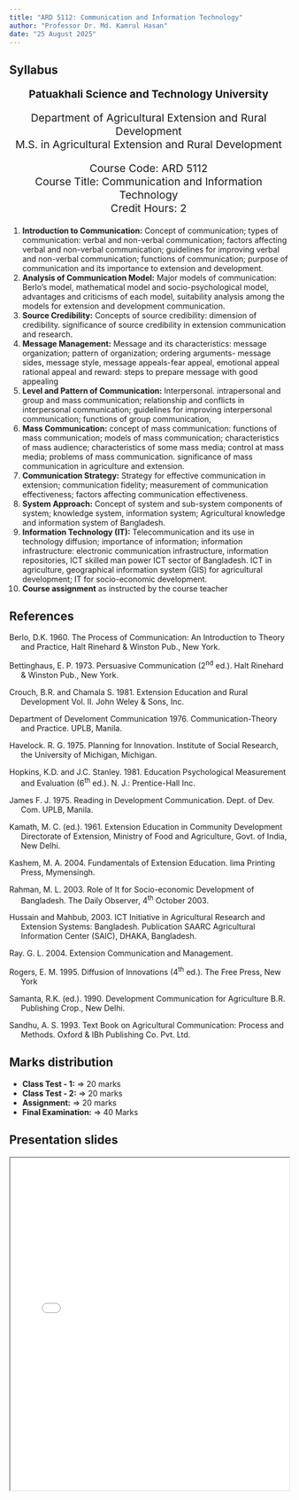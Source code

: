```yaml
---
title: "ARD 5112: Communication and Information Technology"
author: "Professor Dr. Md. Kamrul Hasan"
date: "25 August 2025"
---
```


## Syllabus

::: {style="text-align: center; font-size: 1.2rem;"}

**Patuakhali Science and Technology University** 

Department of Agricultural Extension and Rural Development  
M.S. in Agricultural Extension and Rural Development  

Course Code: ARD 5112  
Course Title: Communication and Information Technology  
Credit Hours: 2  

:::


1.  **Introduction to Communication:** Concept of communication; types of communication: verbal and non-verbal communication; factors affecting verbal and non-verbal communication; guidelines for improving verbal and non-verbal communication; functions of communication; purpose of communication and its importance to extension and development.
2.  **Analysis of Communication Model:** Major models of communication: Berlo’s model, mathematical model and socio-psychological model, advantages and criticisms of each model, suitability analysis among the models for extension and development communication.
3.  **Source Credibility:** Concepts of source credibility: dimension of credibility. significance of source credibility in extension communication and research.
4.  **Message Management:** Message and its characteristics: message organization; pattern of organization; ordering arguments- message sides, message style, message appeals-fear appeal, emotional appeal rational appeal and reward: steps to prepare message with good appealing
5.  **Level and Pattern of Communication:** Interpersonal. intrapersonal and group and mass communication; relationship and conflicts in interpersonal communication; guidelines for improving interpersonal communication; functions of group communication,
6.  **Mass Communication:** concept of mass communication: functions of mass communication; models of mass communication; characteristics of mass audience; characteristics of some mass media; control at mass media; problems of mass communication. significance of mass communication in agriculture and extension.
7.  **Communication Strategy:** Strategy for effective communication in extension; communication fidelity; measurement of communication effectiveness; factors affecting communication effectiveness.
8.  **System Approach:** Concept of system and sub-system components of system; knowledge system, information system; Agricultural knowledge and information system of Bangladesh.
9.  **Information Technology (IT):** Telecommunication and its use in technology diffusion; importance of information; information infrastructure: electronic communication infrastructure, information repositories, ICT skilled man power ICT sector of Bangladesh. ICT in agriculture, geographical information system (GIS) for agricultural development; IT for socio-economic development.
10. **Course assignment** as instructed by the course teacher

## References

::: hanging-indent
Berlo, D.K.
1960.
The Process of Communication: An Introduction to Theory and Practice, Halt Rinehard & Winston Pub., New York.
:::
::: hanging-indent
Bettinghaus, E. P. 1973.
Persuasive Communication (2^nd^ ed.).
Halt Rinehard & Winston Pub., New York.
:::
::: hanging-indent
Crouch, B.R.
and Chamala S.
1981.
Extension Education and Rural Development Vol.
II. John Weley & Sons, Inc.
:::
::: hanging-indent
Department of Develoment Communication 1976.
Communication-Theory and Practice.
UPLB, Manila.
:::
::: hanging-indent
Havelock.
R. G.
1975.
Planning for Innovation.
Institute of Social Research, the University of Michigan, Michigan.
:::
::: hanging-indent
Hopkins, K.D.
and J.C.
Stanley.
1981.
Education Psychological Measurement and Evaluation (6^th^ ed.).
N.
J.: Prentice-Hall Inc.
:::
::: hanging-indent
James F. J.
1975.
Reading in Development Communication.
Dept. of Dev.
Com.
UPLB, Manila.
:::
::: hanging-indent
Kamath, M. C.
(ed.).
1961.
Extension Education in Community Development Directorate of Extension, Ministry of Food and Agriculture, Govt.
of India, New Delhi.
:::
::: hanging-indent
Kashem, M. A.
2004.
Fundamentals of Extension Education.
lima Printing Press, Mymensingh.
:::
::: hanging-indent
Rahman, M. L.
2003.
Role of It for Socio-economic Development of Bangladesh.
The Daily Observer, 4^th^ October 2003.
:::
::: hanging-indent
Hussain and Mahbub, 2003.
ICT Initiative in Agricultural Research and Extension Systems: Bangladesh.
Publication SAARC Agricultural Information Center (SAIC), DHAKA, Bangladesh.
:::
::: hanging-indent
Ray.
G. L.
2004.
Extension Communication and Management.
:::
::: hanging-indent
Rogers, E. M.
1995.
Diffusion of Innovations (4^th^ ed.).
The Free Press, New York
:::
::: hanging-indent
Samanta, R.K.
(ed.).
1990.
Development Communication for Agriculture B.R. Publishing Crop., New Delhi.
:::
::: hanging-indent
Sandhu, A. S.
1993.
Text Book on Agricultural Communication: Process and Methods.
Oxford & IBh Publishing Co.
Pvt.
Ltd.
:::


## Marks distribution

- **Class Test - 1:** ⇒ 20 marks
- **Class Test - 2:** ⇒ 20 marks  
- **Assignment:** ⇒ 20 marks
- **Final Examination:** ⇒ 40 Marks


## Presentation slides

```{=html}
<iframe src="/posts/ARD5112.html" width="100%" height="600px"></iframe>
```